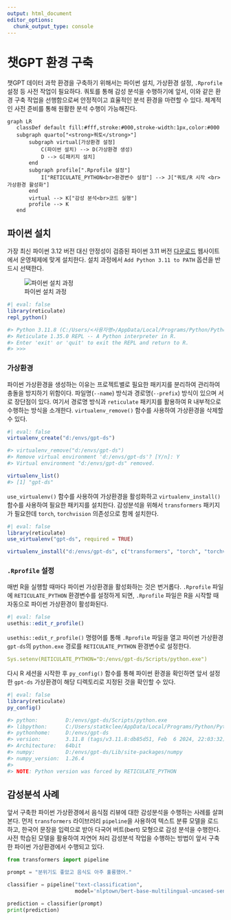```yaml
---
output: html_document
editor_options: 
  chunk_output_type: console
---
```



# 챗GPT 환경 구축

챗GPT 데이터 과학 환경을 구축하기 위해서는 파이썬 설치, 가상환경 설정, `.Rprofile` 설정 등 사전 작업이 필요하다. 쿼토를 통해 감성 분석을 수행하기에 앞서, 이와 같은 환경 구축 작업을 선행함으로써 안정적이고 효율적인 분석 환경을 마련할 수 있다. 체계적인 사전 준비를 통해 원활한 분석 수행이 가능해진다.

```mermaid
graph LR
   classDef default fill:#fff,stroke:#000,stroke-width:1px,color:#000
   subgraph quarto["<strong>쿼토</strong>"]
       subgraph virtual[가상환경 설정]
           C(파이썬 설치) --> D(가상환경 생성)
           D --> G[패키지 설치]
       end
       subgraph profile[".Rprofile 설정"]
           I["RETICULATE_PYTHON<br>환경변수 설정"] --> J["쿼토/R 시작 <br> 가상환경 활성화"]
       end
       virtual --> K["감성 분석<br>코드 실행"]
       profile --> K
   end
```


## 파이썬 설치

가장 최신 파이썬 3.12 버전 대신 안정성이 검증된 파이썬 3.11 버전 [다운로드](https://www.python.org/downloads/release/python-3118/) 웹사이트에서 운영체제에 맞게 설치한다. 설치 과정에서 `Add Python 3.11 to PATH` 옵션을 반드시 선택한다.

![파이썬 설치 과정](images/gpt-python-install.jpg){#fig-install-python}

```r
#| eval: false
library(reticulate)
repl_python()

#> Python 3.11.8 (C:/Users/<사용자명>/AppData/Local/Programs/Python/Python311/python.exe)
#> Reticulate 1.35.0 REPL -- A Python interpreter in R.
#> Enter 'exit' or 'quit' to exit the REPL and return to R.
#> >>>
```

### 가상환경 

파이썬 가상환경을 생성하는 이유는 프로젝트별로 필요한 패키지를 분리하여 관리하여 충돌을 방지하기 위함이다. 파일명(`--name`) 방식과 경로명(`--prefix`) 방식이 있으며 서로 장단점이 있다. 여기서 경로명 방식과 `reticulate` 패키지를 활용하여 R 내부적으로 수행하는 방식을 소개한다.
`virtualenv_remove()` 함수를 사용하여 가상환경을 삭제할 수 있다.

```r
#| eval: false
virtualenv_create("d:/envs/gpt-ds")

#> virtualenv_remove("d:/envs/gpt-ds")
#> Remove virtual environment 'd:/envs/gpt-ds'? [Y/n]: Y
#> Virtual environment "d:/envs/gpt-ds" removed.

virtualenv_list()
#> [1] "gpt-ds"
```

`use_virtualenv()` 함수를 사용하여 가상환경을 활성화하고 `virtualenv_install()` 함수를 사용하여 필요한 패키지를 설치한다.
감성분석을 위해서 `transformers` 패키지가 필요한데 `torch`, `torchvision` 의존성으로 
함께 설치한다. 

```r
#| eval: false
library(reticulate)
use_virtualenv("gpt-ds", required = TRUE)

virtualenv_install("d:/envs/gpt-ds", c("transformers", "torch", "torchvision", "torchtext"))
```

### `.Rprofile` 설정

매번 R을 실행할 때마다 파이썬 가상환경을 활성화하는 것은 번거롭다.
`.Rprofile` 파일에 `RETICULATE_PYTHON` 환경변수를 설정하게 되면, `.Rprofile` 파일은 R을 시작할 때 자동으로 파이썬 가상환경이 활성화된다.

```r
#| eval: false
usethis::edit_r_profile()
```

`usethis::edit_r_profile()` 명령어를 통해 `.Rprofile` 파일을 열고 
파이썬 가상환경 `gpt-ds`의 `python.exe` 경로를 `RETICULATE_PYTHON` 환경변수로 설정한다.

``` yaml
Sys.setenv(RETICULATE_PYTHON="D:/envs/gpt-ds/Scripts/python.exe")
```

다시 R 세션을 시작한 후 `py_config()` 함수를 통해 파이썬 환경을 확인하면 
앞서 설정한 `gpt-ds` 가상환경이 해당 디렉토리로 지정된 것을 확인할 수 있다.

```r
#| eval: false
library(reticulate)
py_config()

#> python:         D:/envs/gpt-ds/Scripts/python.exe
#> libpython:      C:/Users/statkclee/AppData/Local/Programs/Python/Python311/python311.dll
#> pythonhome:     D:/envs/gpt-ds
#> version:        3.11.8 (tags/v3.11.8:db85d51, Feb  6 2024, 22:03:32) [MSC v.1937 64 bit (AMD64)]
#> Architecture:   64bit
#> numpy:          D:/envs/gpt-ds/Lib/site-packages/numpy
#> numpy_version:  1.26.4
#> 
#> NOTE: Python version was forced by RETICULATE_PYTHON
```

## 감성분석 사례

앞서 구축한 파이썬 가상환경에서 음식점 리뷰에 대한 감성분석을 수행하는 사례를 살펴본다. 먼저 `transformers` 라이브러리 `pipeline`을 사용하여 텍스트 분류 모델을 로드하고, 한국어 문장을 입력으로 받아 다국어 버트(bert) 모형으로 감성 분석을 수행한다. 
사전 학습된 모델을 활용하여 자연어 처리 감성분석 작업을 수행하는 방법이 앞서 구축한 파이썬 가상환경에서 수행되고 있다.

```python
from transformers import pipeline

prompt = "분위기도 좋았고 음식도 아주 훌륭했어."

classifier = pipeline("text-classification", 
                      model='nlptown/bert-base-multilingual-uncased-sentiment')

prediction = classifier(prompt)
print(prediction)
```



